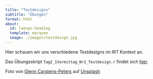 ```yaml
---
title: "Testdesigns"
subtitle: "Übungen"
format: html
about:
  id: laengs-heading
  template: marquee
  image: ./images/testdesign.jpg
---
```


:::{#laengs-heading}
Hier schauen wir uns verschiedene Testdesigns im IRT Kontext an. 
:::

:::{.callout-note}
Das Übungsskript `Tag2_1Vormittag_Nr2_Testdesign.r` findet sich [hier](https://github.com/nickhaf/IRT_workshop/tree/main/exercises).
:::


::: aside
Foto von <a href="https://unsplash.com/de/@glenncarstenspeters?utm_content=creditCopyText&utm_medium=referral&utm_source=unsplash">Glenn Carstens-Peters</a> auf <a href="https://unsplash.com/de/fotos/person-die-eine-bucket-list-auf-ein-buch-schreibt-RLw-UC03Gwc?utm_content=creditCopyText&utm_medium=referral&utm_source=unsplash">Unsplash</a>
:::
